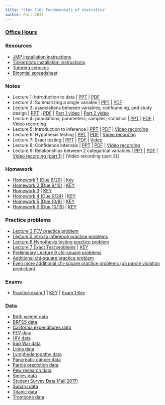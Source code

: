 ```yaml
---
title: "Stat 110: Fundamentals of statistics"
author: Fall 2017 
---
```


### [Office Hours](Schedule.html)

<!--
### Announcements

Exam 1 will take place Thursday, September 28.  Each student must bring a **large blue scantron**, available for free in the bookstore.  Each student is also allowed one 8.5x11" sheet of printer paper as a "cheat sheet" with notes front/back, and a calculator.  A practice exam and key are available below.
-->

### Resources

* [JMP installation instructions](https://silasbergen.github.io/JMP_installation.html)
* [Tinkerplots installation instructions](https://silasbergen.github.io/Tinkerplots.pdf)
* [Tutoring services](http://www.winona.edu/tutoring/)
* [Binomial spreadsheet](https://www.dropbox.com/s/85xnt7xk9jjtt14/BinomialProbabilities.xlsx?dl=0)

<!--
### Extra credit

* 
-->


### Notes

 * Lecture 1: Introduction to data | [PPT](https://www.dropbox.com/s/sv1s4tq879y97ua/1%20-%20Introduction%20to%20data.pptx?dl=0) | [PDF](https://www.dropbox.com/s/qwwjiwlqlj7tvkz/1%20-%20Introduction%20to%20data.pdf?dl=0) 
 * Lecture 2: Summarizing a single variable | [PPT](https://www.dropbox.com/s/mztaipz6jo2w7ut/2%20-%20Summarizing%20a%20single%20variable.pptx?dl=0) | [PDF](https://www.dropbox.com/s/b3wwwk14937ce3p/2%20-%20Summarizing%20a%20single%20variable.pdf?dl=0)
 * Lecture 3: associations between variables, confounding, and study design | [PPT](https://www.dropbox.com/s/xs0nkkgsr42lb6h/3%20-%20Associations%20between%20variables.pptx?dl=0) | [PDF](https://www.dropbox.com/s/142aeehcbe3v7ww/3%20-%20Associations%20between%20variables.pdf?dl=0) | [Part 1 video](https://mediaspace.mnscu.edu/media/Stat+110A+F17A+Lecture+3+part+1/0_871iwtrh) | [Part 2 video](https://mediaspace.mnscu.edu/media/Stat+110A+F17A+Lecture+3+part+2/0_atx7myar)
 * Lecture 4: populations; parameters; samples; statistics | [PPT](https://www.dropbox.com/s/1269wlc08kprnl1/4%20-%20Populations%20and%20samples.pptx?dl=0) | [PDF](https://www.dropbox.com/s/fyzd1ca0y252m1h/4%20-%20Populations%20and%20samples.pdf?dl=0) |  [Video recording](https://mediaspace.mnscu.edu/media/Stat+110A+F17A+Lecture+4+-+populations%2C+parameters%2C+samples%2C+statistics/0_sb2ljx7v) 
* Lecture 5: Introduction to inference | [PPT](https://www.dropbox.com/s/y1e505xyomw7l4i/5%20-%20Intro%20to%20Inference.pptx?dl=0) | [PDF](https://www.dropbox.com/s/bs3j1u8pxty8j6o/5%20-%20Intro%20to%20Inference.pdf?dl=0) | [Video recording](https://mediaspace.mnscu.edu/media/Stat+110-F17A+Lecture+5/0_vghw2h1k)
* Lecture 6: Hypothesis testing | [PPT](https://www.dropbox.com/s/jfjg5tvefrm6pgw/6%20-%20Hypothesis%20testing.pptx?dl=0) | [PDF](https://www.dropbox.com/s/befmg5n3mf0hx96/6%20-%20Hypothesis%20testing.pdf?dl=0) | [Video recording](https://mediaspace.mnscu.edu/media/Stat+110A+F17+-+Lecture+6/0_tusygxeh)
* Lecture 7: Exact testing | [PPT](https://www.dropbox.com/s/skr63swl5vpog5d/7%20-%20Exact%20hypothesis%20testing.pptx?dl=0)  | [PDF](https://www.dropbox.com/s/tjn9sh1o1a6cc1h/7%20-%20Exact%20hypothesis%20testing.pdf?dl=0) | [Video](https://mediaspace.mnscu.edu/media/Stat110AF17-Lecture+7/0_5kt10il3)
* Lecture 8: Confidence intervals | [PPT](https://www.dropbox.com/s/gtczr0dy215jb7c/8%20-%20Confidence%20intervals.pptx?dl=0) | [PDF](https://www.dropbox.com/s/8rq829u9rl5zk24/8%20-%20Confidence%20intervals.pdf?dl=0) | [Video recording](https://mediaspace.mnscu.edu/media/Stat+110A+F17-Lecture+8/0_vtuxty1l)
* Lecture 9: Relationships between 2 categorical variables | [PPT](https://www.dropbox.com/s/6827lwc2kzkwxjf/9%20-%20Inference%20for%20relationships%20between%202%20categorical%20variables.pptx?dl=0) | [PDF](https://www.dropbox.com/s/nhwsgyqlvlagaov/9%20-%20Inference%20for%20relationships%20between%202%20categorical%20variables.pdf?dl=0) | [Video recording (part 1)](https://mediaspace.mnscu.edu/media/Stat+110A+F17+-+Lecture+9%2C+part+1/0_ja8u8fiz) | [Video recording (part 2)]

### Homework

* [Homework 1 (Due 8/29)](https://www.dropbox.com/s/oaa5y8q9odhm79y/HW1.docx?dl=0) | [Key](https://www.dropbox.com/s/buefxdy4m3yh391/HW1-KEY.docx?dl=0)
* [Homework 2 (Due 9/10)](https://www.dropbox.com/s/a6ip4yl4dji64xk/HW2.docx?dl=0) | [KEY](https://www.dropbox.com/s/oc2ry6ov5ftqu8w/HW2-KEY.docx?dl=0)
* [Homework 3](https://www.dropbox.com/s/2qu6ps0ni1qxhyk/HW3.docx?dl=0) | [KEY](https://www.dropbox.com/s/8zq0ctcvx3pqsec/HW3-KEY.docx?dl=0)
* [Homework 4 (Due 9/24)](https://www.dropbox.com/s/mhjmwftu8mgzhxh/HW4.docx?dl=0) | [KEY](https://www.dropbox.com/s/bc5rzwxcpuhgu4o/HW4-KEY.docx?dl=0)
* [Homework 5 (Due 10/8)](https://www.dropbox.com/s/mpo6xcbgg8r2uh6/HW5.docx?dl=0) | [KEY](https://www.dropbox.com/s/1v3biuqyb8i8f7j/HW5-KEY.docx?dl=0)
* [Homework 6 (Due 10/19)](https://www.dropbox.com/s/h7apvw26zqcsync/HW6.docx?dl=0) | [KEY](https://www.dropbox.com/s/d68i9y3ikqerwp6/HW6-KEY.docx?dl=0)


### Practice problems

* [Lecture 3 FEV practice problem](https://www.dropbox.com/s/id0t3svswof1y3j/FEV-Confounding.docx?dl=0)
* [Lecture 5 intro to inference practice problems](https://www.dropbox.com/s/1qekwneomvsp5yw/Simulations-wormhole-swain-alabama.docx?dl=0)
* [Lecture 6 Hypothesis testing practice problem](https://www.dropbox.com/s/bc63xrg4apc7t0n/Hypothesis%20testing.docx?dl=0)
* [Lecture 7 Exact Test problems](https://www.dropbox.com/s/iz01gadmv4aw756/Binomial_Exact_Test.docx?dl=0) | [KEY](https://www.dropbox.com/s/a0mceg36yaqhr4u/Binomial_Exact_Test_KEY.docx?dl=0)
* [Preliminary Lecture 9 chi-square problems](https://www.dropbox.com/s/p25a6kley112i7s/Chisquare-preliminary-activity.docx?dl=0)
* [Additional chi-square practice problem](https://www.dropbox.com/s/6d33itu2vnf7isy/Chisquare-additional.docx?dl=0)
* [Even more additional chi-square practice problems (on parole violation prediction)](https://www.dropbox.com/s/zoagtpvpkvvgclp/Chisquare-final.docx?dl=0)

### Exams

* [Practice exam 1](https://www.dropbox.com/s/nvboy135cq62ikj/Exam1-S17.docx?dl=0) | [KEY](https://www.dropbox.com/s/p3oodthq1rqc8t9/Exam1-S17%20-%20KEY.docx?dl=0) | [Exam 1 Key](https://www.dropbox.com/s/0r5aj695h857fbk/Exam1-F17-A-KEY.docx?dl=0)

### Data


-   [Birth weight
    data](https://github.com/silasbergen/CourseResources/raw/master/Data/Birthweight.jmp)
-   [BRFSS
    data](https://www.dropbox.com/s/lbqr85a1to664n9/BRFSS.jmp?dl=0)
-   [California expenditures data](https://www.dropbox.com/s/x22xv6aljppse5b/CA_Expenditures.jmp?dl=0)
-   [FEV
    data](https://github.com/silasbergen/CourseResources/raw/master/Data/FEVdata.jmp)
-   [HIV
    data](https://github.com/silasbergen/CourseResources/raw/master/Data/HIV-Antiretroviral.jmp)
-   [Iraq War
    data](https://github.com/silasbergen/CourseResources/raw/master/Data/IraqWar.jmp)
-   [Lions
    data](https://github.com/silasbergen/CourseResources/raw/master/Data/Lions.jmp)
-   [Lymphedenopathy
    data](https://github.com/silasbergen/CourseResources/raw/master/Data/LymphNodes.jmp)
-   [Pancreatic cancer
    data](https://github.com/silasbergen/CourseResources/raw/master/Data/Pancreatic_Cancer_Data.jmp)
-   [Parole prediction data](https://www.dropbox.com/s/ehdrph7ki0ikhzl/Parole_Prediction.jmp?dl=0)  
-   [Pew research
    data](https://github.com/silasbergen/CourseResources/raw/master/Data/PewFacebookData.jmp)
-   [Smiles
    data](https://github.com/silasbergen/CourseResources/raw/master/Data/Smiles.jmp)
-   [Student Survey
    Data (Fall 2017)](https://www.dropbox.com/s/aqd6cvhs2ebagz0/StudentSurveyFall2017.jmp?dl=0)
-   [Subaru
    data](https://github.com/silasbergen/CourseResources/raw/master/Data/subarus.jmp)
-   [Titanic
    data](https://github.com/silasbergen/CourseResources/raw/master/Data/Titanic.jmp)
-   [Trombone
    data](https://github.com/silasbergen/CourseResources/raw/master/Data/trombone.jmp)






